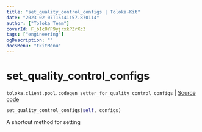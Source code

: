 ```yaml
---
title: "set_quality_control_configs | Toloka-Kit"
date: "2023-02-07T15:41:57.870114"
author: ["Toloka Team"]
coverId: F_bIcOYF9yjrxkPZrXc3
tags: ["engineering"]
ogDescription: ""
docsMenu: "tkitMenu"
---
```


# set_quality_control_configs
`toloka.client.pool.codegen_setter_for_quality_control_configs` | [Source code](https://github.com/Toloka/toloka-kit/blob/v1.1.3/src/client/pool/__init__.py#L0)

```python
set_quality_control_configs(self, configs)
```

A shortcut method for setting